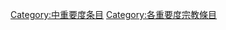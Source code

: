 {{catmore1|[[Wikipedia:宗教专题|Wikipedia:宗教专题]]}}
{{Articles by Importance|topic=宗教|project=宗教|format=TOC}}
{{emptycat}}

[[Category:中重要度条目|Category:中重要度条目]]
[[Category:各重要度宗教條目|Category:各重要度宗教條目]]